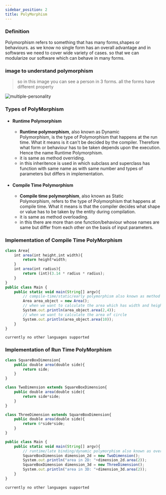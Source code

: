 ```yaml
---
sidebar_position: 2
title: PolyMorphism
---
```




### Definition

Polymorphism refers to something that has many forms,shapes or behaviours. as we know no single form has an overall advantage and in softwares we need to cover wide variety of cases. so that we can modularize our software which can behave in many forms.

### image to understand polymorphism

> so in this image you can see a person in 3 forms. all the forms have different property 

![multiple-personality](http://photos1.blogger.com/blogger/6565/1363/1600/aparichit.jpg)

### Types of PolyMorphism

- #### Runtime Polymorphism
    - **Runtime polymorphism**, also known as Dynamic     
    Polymorphism, is the type of Polymorphism that happens at 
    the run time. What it means is it can't be decided by the 
    compiler. Therefore what form or behaviour has to be taken 
    depends upon the execution. Hence the name Runtime 
    Polymorphism.
    - it is same as method overriding.
    - in this inheritence is used in which subclass and 
    superclass has function with same name as with same number 
    and types of parameters but differs in implementation.

- #### Compile Time Polymorphism
    -  **Compile time polymorphism**, also known as Static   
    Polymorphism, refers to the type of Polymorphism that 
    happens at compile time. What it means is that the compiler 
    decides what shape or value has to be taken by the entity 
    during compilation.
    - it is same as method overloading.
    - in this there are more than one function/behaviour whose 
    names are same but differ from each other on the basis of 
    input parameters.

### Implementation of Compile Time PolyMorphism

<Tabs>
<TabItem value="java" label="Java">

```js
class Area{
    int area(int height,int width){
        return height*width;
    }
    int area(int radius){
        return (int)(3.14 * radius * radius);
    }
}
public class Main {
    public static void main(String[] argv){
        // compile-time/static/early polymorphism also known as method overloading and operator overloading
        Area area_object = new Area();
        // when we want to calculate the area which has width and height
        System.out.println(area_object.area(2,4));
        // when we want to calculate the area of circle
        System.out.println(area_object.area(10));
    }
}

```

</TabItem>

<TabItem value="other" label="Other">

```
currently no other languages supported
```

</TabItem>

</Tabs>


### Implementation of Run Time PolyMorphism

<Tabs>
<TabItem value="java" label="Java">

```js
class SquareBoxDimension{
    public double area(double side){
        return side;
    }
}

class TwoDimension extends SquareBoxDimension{
    public double area(double side){
        return side*side;
    }
}

class ThreeDimension extends SquareBoxDimension{
    public double area(double side){
        return 6*side*side;
    }
}

public class Main {
    public static void main(String[] argv){
        // runtime/late binding/dynamic polymorphism also known as overriding
        SquareBoxDimension dimension_2d = new TwoDimension();
        System.out.println("area in 2D: "+dimension_2d.area(2));
        SquareBoxDimension dimension_3d = new ThreeDimension();
        System.out.println("area in 3D: "+dimension_3d.area(2));
    }
}

```

</TabItem>

<TabItem value="other" label="Other">

```
currently no other languages supported
```

</TabItem>

</Tabs>